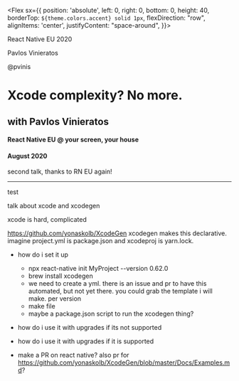 


<Head>
	<link href="https://pvinis.github.io/iosevka-webfont/2.3.0/webfont.css" rel="stylesheet" />
</Head>


<Footer>

<Flex sx={{
	position: 'absolute',
	left: 0,
	right: 0,
	bottom: 0,
	height: 40,
	borderTop: `${theme.colors.accent} solid 1px`,
	flexDirection: "row",
	alignItems: 'center',
	justifyContent: "space-around",
}}>

<Counter />

React Native EU 2020

Pavlos Vinieratos

@pvinis

</Flex>

</Footer>


# Xcode complexity? No more.

## with Pavlos Vinieratos

#### React Native EU @ your screen, your house

#### August 2020

<Notes>

second talk, thanks to RN EU again!

</Notes>

---

test

talk about xcode and xcodegen

xcode is hard, complicated

https://github.com/yonaskolb/XcodeGen
xcodegen makes this declarative. imagine project.yml is package.json and xcodeproj is yarn.lock.

- how do i set it up
  - npx react-native init MyProject --version 0.62.0
  - brew install xcodegen
  - we need to create a yml. there is an issue and pr to have this automated, but not yet there. you could grab the template i will make. per version
  - make file
  - maybe a package.json script to run the xcodegen thing?




- how do i use it with upgrades if its not supported

- how do i use it with upgrades if it is supported

- make a PR on react native? also pr for https://github.com/yonaskolb/XcodeGen/blob/master/Docs/Examples.md?
